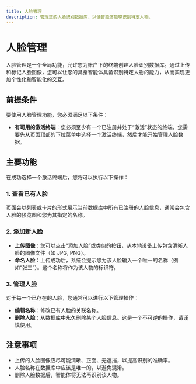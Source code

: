 ```yaml
---
title: 人脸管理
description: 管理您的人脸识别数据库，以便智能体能够识别特定人物。
---
```


# 人脸管理

人脸管理是一个全局功能，允许您为账户下的终端创建人脸识别数据库。通过上传和标记人脸图像，您可以让您的具身智能体具备识别特定人物的能力，从而实现更加个性化和智能化的交互。

## 前提条件

要使用人脸管理功能，您必须满足以下条件：

-   **有可用的激活终端**：您必须至少有一个已注册并处于“激活”状态的终端。您需要先从页面顶部的下拉菜单中选择一个激活终端，然后才能开始管理人脸数据。

## 主要功能

在成功选择一个激活终端后，您将可以执行以下操作：

### 1. 查看已有人脸

页面会以列表或卡片的形式展示当前数据库中所有已注册的人脸信息，通常会包含人脸的预览图和您为其指定的名称。

### 2. 添加新人脸

-   **上传图像**：您可以点击“添加人脸”或类似的按钮，从本地设备上传包含清晰人脸的图像文件（如 JPG, PNG）。
-   **命名人脸**：上传成功后，系统会提示您为该人脸输入一个唯一的名称（例如“张三”）。这个名称将作为该人物的标识符。

### 3. 管理人脸

对于每一个已存在的人脸，您通常可以进行以下管理操作：

-   **编辑名称**：修改已有人脸的关联名称。
-   **删除人脸**：从数据库中永久删除某个人脸信息。这是一个不可逆的操作，请谨慎使用。

## 注意事项

-   上传的人脸图像应尽可能清晰、正面、无遮挡，以提高识别的准确率。
-   人脸名称在数据库中应该是唯一的，以避免混淆。
-   删除人脸数据后，智能体将无法再识别该人物。
